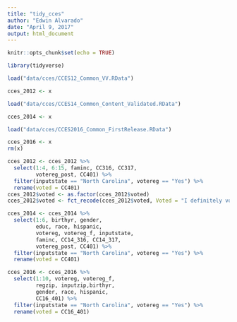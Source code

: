 ```yaml
---
title: "tidy_cces"
author: "Edwin Alvarado"
date: "April 9, 2017"
output: html_document
---
```


```r
knitr::opts_chunk$set(echo = TRUE)
```

```r
library(tidyverse)
```

```r
load("data/cces/CCES12_Common_VV.RData")

cces_2012 <- x

load("data/cces/CCES14_Common_Content_Validated.RData")

cces_2014 <- x

load("data/cces/CCES2016_Common_FirstRelease.RData")

cces_2016 <- x
rm(x)
```

```r
cces_2012 <- cces_2012 %>%
  select(1:4, 6:15, faminc, CC316, CC317,
         votereg_post, CC401) %>%
  filter(inputstate == "North Carolina", votereg == "Yes") %>%
  rename(voted = CC401)
cces_2012$voted <- as.factor(cces_2012$voted)
cces_2012$voted <- fct_recode(cces_2012$voted, Voted = "I definitely voted in the General Election on November 6.")
```

```r
cces_2014 <- cces_2014 %>%
  select(1:6, birthyr, gender, 
         educ, race, hispanic, 
         votereg, votereg_f, inputstate, 
         faminc, CC14_316, CC14_317,
         votereg_post, CC401) %>%
  filter(inputstate == "North Carolina", votereg == "Yes") %>%
  rename(voted = CC401)
```

```r
cces_2016 <- cces_2016 %>%
  select(1:10, votereg, votereg_f,
         regzip, inputzip,birthyr,
         gender, race, hispanic,
         CC16_401) %>%
  filter(inputstate == "North Carolina", votereg == "Yes") %>%
  rename(voted = CC16_401)
```

